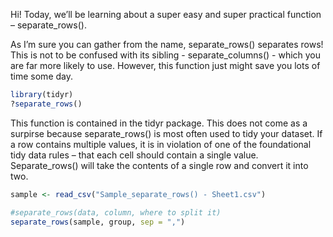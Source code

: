 Hi! Today, we'll be learning about a super easy and super practical function – separate_rows().

As I'm sure you can gather from the name, separate_rows() separates rows! This is not to be confused with its sibling - separate_columns() - which you are far more likely to use. However, this function just might save you lots of time some day.

```r
library(tidyr)
?separate_rows()
```

This function is contained in the tidyr package. This does not come as a surpirse because separate_rows() is most often used to tidy your dataset. If a row contains multiple values, it is in violation of one of the foundational tidy data rules – that each cell should contain a single value. Separate_rows() will take the contents of a single row and convert it into two.

```r
sample <- read_csv("Sample_separate_rows() - Sheet1.csv")
```

```r
#separate_rows(data, column, where to split it)
separate_rows(sample, group, sep = ",")
```
